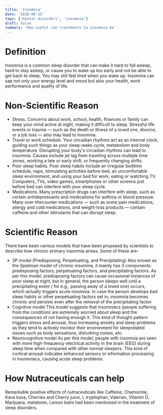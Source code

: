 ```yaml
---
title: 'Insomnia'
date: '2018-08-15'
tags: ['mental-disorders', 'insomnia']
draft: false
summary: 'How useful can treatments to insomnia be'
---
```


# Definition

Insomnia is a common sleep disorder that can make it hard to fall asleep, hard to stay
asleep, or cause you to wake up too early and not be able to get back to sleep. You may
still feel tired when you wake up. Insomnia can sap not only your energy level and mood
but also your health, work performance and quality of life.

# Non-Scientific Reason

- Stress. Concerns about work, school, health, finances or family can keep your
  mind active at night, making it difficult to sleep. Stressful life events or trauma —
  such as the death or illness of a loved one, divorce, or a job loss — also may
  lead to insomnia.
- Travel or work schedule. Your circadian rhythms act as an internal clock,
  guiding such things as your sleep-wake cycle, metabolism and body
  temperature. Disrupting your body's circadian rhythms can lead to insomnia.
  Causes include jet lag from traveling across multiple time zones, working a late
  or early shift, or frequently changing shifts.
- Poor sleep habits. Poor sleep habits include an irregular bedtime schedule,
  naps, stimulating activities before bed, an uncomfortable sleep environment, and
  using your bed for work, eating or watching TV. Computers, TVs, video games,
  smartphones or other screens just before bed can interfere with your sleep cycle.
- Medications. Many prescription drugs can interfere with sleep, such as certain
  antidepressants and medications for asthma or blood pressure. Many over-thecounter medications — such as some pain medications, allergy and cold
  medications, and weight-loss products — contain caffeine and other stimulants
  that can disrupt sleep.

# Scientific Reason

There have been various models that have been proposed by scientists to describe how
chronic primary insomnia arises. Some of these are-

- 3P model (Predisposing, Perpetuating, and Precipitating)
  Also known as the Spielman model of chronic insomnia, it mainly has 3
  components: predisposing factors, perpetuating factors, and precipitating factors.
  As per this model, predisposing factors can cause occasional instances of poor
  sleep at night, but in general, the person sleeps well until a precipitating event ( for
  e.g., passing away of a loved one) occurs, which actually triggers acute insomnia.
  In case the person develops bad sleep habits or other perpetuating factors set in;
  insomnia becomes chronic and persists even after the removal of the precipitating
  factor.
- Cognitive model
  This model suggests that insomniacs
  (people suffering from the condition)
  are extremely worried about sleep
  and the consequences of not having
  enough it. This kind of thought pattern
  triggers stress and arousal, thus
  increasing anxiety and sleep
  problems as they tend to actively
  monitor their environment for sleeprelated issues such as body
  sensations, disturbing noises, etc.
- Neurocognitive model
  As per this model, people with insomnia are seen with more high-frequency
  electrical activity in the brain (EEG) during sleep time when compared with other
  normal sleepers. This kind of cortical arousal indicates enhanced sensory or
  information processing in insomniacs, causing acute sleep problems.

# How Nutraceuticals can help

Remarkable positive effects of nutraceuticals like Caffeine, Chamomile, Kava kava,
Cherries and Cherry juice, L tryptophan, Valerian, Vitamin D, Marijuana, melatonin,
Lemon balm had been mentioned in the treatment of sleep disorders.
